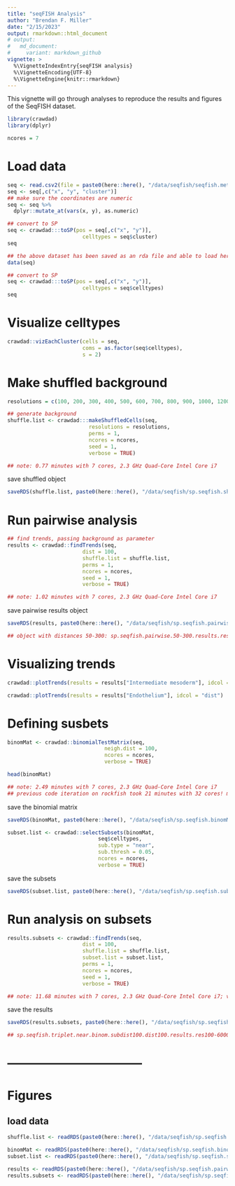 ```yaml
---
title: "seqFISH Analysis"
author: "Brendan F. Miller"
date: "2/15/2023"
output: rmarkdown::html_document
# output:
#   md_document:
#     variant: markdown_github
vignette: >
  %\VignetteIndexEntry{seqFISH analysis}
  %\VignetteEncoding{UTF-8}
  %\VignetteEngine{knitr::rmarkdown}
---
```


This vignette will go through analyses to reproduce the results and figures of the SeqFISH dataset.

```r

library(crawdad)
library(dplyr)

```

```r

ncores = 7

```

# Load data

```r

seq <- read.csv2(file = paste0(here::here(), "/data/seqfish/seqfish.meta.csv.gz"), row.names = 1, sep = ",")
seq <- seq[,c("x", "y", "cluster")]
## make sure the coordinates are numeric
seq <- seq %>%
  dplyr::mutate_at(vars(x, y), as.numeric)

## convert to SP
seq <- crawdad:::toSP(pos = seq[,c("x", "y")],
                        celltypes = seq$cluster)
seq

```

```r
## the above dataset has been saved as an rda file and able to load here:
data(seq)

## convert to SP
seq <- crawdad:::toSP(pos = seq[,c("x", "y")],
                        celltypes = seq$celltypes)
seq

```

# Visualize celltypes

```r

crawdad::vizEachCluster(cells = seq,
                        coms = as.factor(seq$celltypes),
                        s = 2)

```

# Make shuffled background

```r

resolutions = c(100, 200, 300, 400, 500, 600, 700, 800, 900, 1000, 1200, 1500, 3000, 6000)

```

```r
## generate background
shuffle.list <- crawdad:::makeShuffledCells(seq,
                          resolutions = resolutions,
                          perms = 1,
                          ncores = ncores,
                          seed = 1,
                          verbose = TRUE)

## note: 0.77 minutes with 7 cores, 2.3 GHz Quad-Core Intel Core i7
```

save shuffled object
```r

saveRDS(shuffle.list, paste0(here::here(), "/data/seqfish/sp.seqfish.shuffled_res100-6000.rds"))

```

# Run pairwise analysis

```r

## find trends, passing background as parameter
results <- crawdad::findTrends(seq,
                        dist = 100,
                        shuffle.list = shuffle.list,
                        perms = 1,
                        ncores = ncores,
                        seed = 1, 
                        verbose = TRUE)

## note: 1.02 minutes with 7 cores, 2.3 GHz Quad-Core Intel Core i7

```

save pairwise results object
```r

saveRDS(results, paste0(here::here(), "/data/seqfish/sp.seqfish.pairwise.results.dist100.res100-6000.rds"))

## object with distances 50-300: sp.seqfish.pairwise.50-300.results.res100-6000.removeDups.rds

```

# Visualizing trends

```r

crawdad::plotTrends(results = results["Intermediate mesoderm"], idcol = "dist")

```

```r

crawdad::plotTrends(results = results["Endothelium"], idcol = "dist")

```

# Defining susbets

```r

binomMat <- crawdad::binomialTestMatrix(seq,
                               neigh.dist = 100,
                               ncores = ncores,
                               verbose = TRUE)

head(binomMat)

## note: 2.49 minutes with 7 cores, 2.3 GHz Quad-Core Intel Core i7
## previous code iteration on rockfish took 21 minutes with 32 cores! much better now 

```

save the binomial matrix
```r

saveRDS(binomMat, paste0(here::here(), "/data/seqfish/sp.seqfish.binomMat.near.subdist100.rds"))

```

```r

subset.list <- crawdad::selectSubsets(binomMat,
                             seq$celltypes,
                             sub.type = "near",
                             sub.thresh = 0.05,
                             ncores = ncores,
                             verbose = TRUE)

```

save the subsets
```r

saveRDS(subset.list, paste0(here::here(), "/data/seqfish/sp.seqfish.subsets.near.subdist100.rds"))

```

# Run analysis on subsets

```r

results.subsets <- crawdad::findTrends(seq,
                        dist = 100,
                        shuffle.list = shuffle.list,
                        subset.list = subset.list,
                        perms = 1,
                        ncores = ncores,
                        seed = 1, 
                        verbose = TRUE)

## note: 11.68 minutes with 7 cores, 2.3 GHz Quad-Core Intel Core i7; vs 7.53 minutes 14 cores on rockfish

```

save the results
```r

saveRDS(results.subsets, paste0(here::here(), "/data/seqfish/sp.seqfish.subset.results.dist100.res100-6000.rds"))

## sp.seqfish.triplet.near.binom.subdist100.dist100.results.res100-6000.removeDups.rds

```

# ---------------------------------
# Figures

## load data

```r

shuffle.list <- readRDS(paste0(here::here(), "/data/seqfish/sp.seqfish.shuffled_res100-6000.rds"))

binomMat <- readRDS(paste0(here::here(), "/data/seqfish/sp.seqfish.binomMat.near.subdist100.rds"))
subset.list <- readRDS(paste0(here::here(), "/data/seqfish/sp.seqfish.subsets.near.subdist100.rds"))

results <- readRDS(paste0(here::here(), "/data/seqfish/sp.seqfish.pairwise.results.dist100.res100-6000.rds"))
results.subsets <- readRDS(paste0(here::here(), "/data/seqfish/sp.seqfish.subset.results.dist100.res100-6000.rds"))

```



